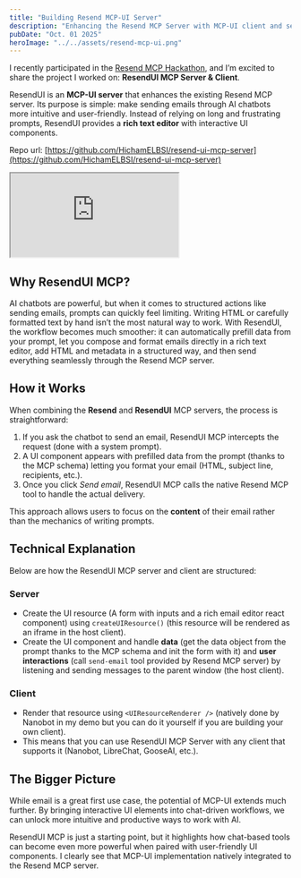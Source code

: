 ```yaml
---
title: "Building Resend MCP-UI Server"
description: "Enhancing the Resend MCP Server with MCP-UI client and server SDKs"
pubDate: "Oct. 01 2025"
heroImage: "../../assets/resend-mcp-ui.png"
---
```


I recently participated in the [Resend MCP Hackathon](https://resend.com/blog/resend-mcp-hackathon), and I’m excited to share the project I worked on: **ResendUI MCP Server & Client**.

ResendUI is an **MCP-UI server** that enhances the existing Resend MCP server. Its purpose is simple: make sending emails through AI chatbots more intuitive and user-friendly. Instead of relying on long and frustrating prompts, ResendUI provides a **rich text editor** with interactive UI components.

Repo url: [https://github.com/HichamELBSI/resend-ui-mcp-server](https://github.com/HichamELBSI/resend-ui-mcp-server) 

<div>
  <iframe
    class="video"
    src="https://www.youtube.com/embed/krlBkwLlajc"
    title="Building Resend MCP-UI Server"
    allow="accelerometer; autoplay; clipboard-write; encrypted-media; gyroscope; picture-in-picture"
  ></iframe>
</div>

## Why ResendUI MCP?

AI chatbots are powerful, but when it comes to structured actions like sending emails, prompts can quickly feel limiting. Writing HTML or carefully formatted text by hand isn’t the most natural way to work. With ResendUI, the workflow becomes much smoother: it can automatically prefill data from your prompt, let you compose and format emails directly in a rich text editor, add HTML and metadata in a structured way, and then send everything seamlessly through the Resend MCP server.

## How it Works

When combining the **Resend** and **ResendUI** MCP servers, the process is straightforward:

1. If you ask the chatbot to send an email, ResendUI MCP intercepts the request (done with a system prompt).
2. A UI component appears with prefilled data from the prompt (thanks to the MCP schema) letting you format your email (HTML, subject line, recipients, etc.).
3. Once you click _Send email_, ResendUI MCP calls the native Resend MCP tool to handle the actual delivery.

This approach allows users to focus on the **content** of their email rather than the mechanics of writing prompts.

## Technical Explanation

Below are how the ResendUI MCP server and client are structured:

### Server 
  - Create the UI resource (A form with inputs and a rich email editor react component) using `createUIResource()` (this resource will be rendered as an iframe in the host client).
  - Create the UI component and handle **data** (get the data object from the prompt thanks to the MCP schema and init the form with it) and **user interactions** (call `send-email` tool provided by Resend MCP server) by listening and sending messages to the parent window (the host client).
### Client
  - Render that resource using `<UIResourceRenderer />` (natively done by Nanobot in my demo but you can do it yourself if you are building your own client).
  - This means that you can use ResendUI MCP Server with any client that supports it (Nanobot, LibreChat, GooseAI, etc.).

## The Bigger Picture

While email is a great first use case, the potential of MCP-UI extends much further. By bringing interactive UI elements into chat-driven workflows, we can unlock more intuitive and productive ways to work with AI.

ResendUI MCP is just a starting point, but it highlights how chat-based tools can become even more powerful when paired with user-friendly UI components. I clearly see that MCP-UI implementation natively integrated to the Resend MCP server.